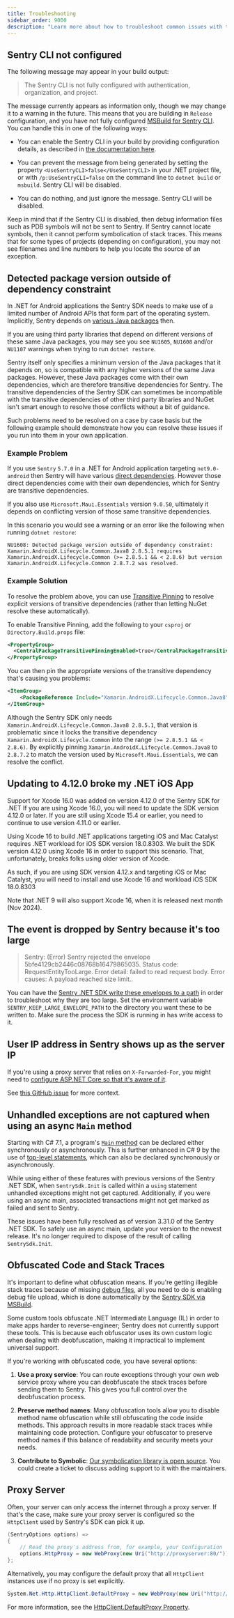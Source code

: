 ```yaml
---
title: Troubleshooting
sidebar_order: 9000
description: "Learn more about how to troubleshoot common issues with the .NET SDK. "
---
```


## Sentry CLI not configured

The following message may appear in your build output:

> The Sentry CLI is not fully configured with authentication, organization, and project.

The message currently appears as information only, though we may change it to a warning in the future.
This means that you are building in `Release` configuration, and you have not fully configured
[MSBuild for Sentry CLI](../configuration/msbuild/). You can handle this in one of the following ways:

- You can enable the Sentry CLI in your build by providing configuration details, as described in [the documentation here](../configuration/msbuild/).

- You can prevent the message from being generated by setting the property `<UseSentryCLI>false</UseSentryCLI>` in your .NET project file,
  or with `/p:UseSentryCLI=false` on the command line to `dotnet build` or `msbuild`. Sentry CLI will be disabled.

- You can do nothing, and just ignore the message. Sentry CLI will be disabled.

Keep in mind that if the Sentry CLI is disabled, then debug information files such as PDB symbols
will not be sent to Sentry. If Sentry cannot locate symbols, then it cannot perform symbolication of stack traces.
This means that for some types of projects (depending on configuration), you may not see filenames and line numbers
to help you locate the source of an exception.

## Detected package version outside of dependency constraint

In .NET for Android applications the Sentry SDK needs to make use of a limited number of Android APIs that form part of the operating system. Implicitly, Sentry depends on [various Java packages](https://github.com/getsentry/sentry-dotnet/blob/ebc1115d6c928ff56244afa3a1ce1d79b078fbf4/src/Sentry.Bindings.Android/Sentry.Bindings.Android.csproj#L45-L56) then.

If you are using third party libraries that depend on different versions of these same Java packages, you may see you see `NU1605`, `NU1608` and/or `NU1107` warnings when trying to run `dotnet restore`.

Sentry itself only specifies a minimum version of the Java packages that it depends on, so is compatible with any higher versions of the same Java packages. However, these Java packages come with their own dependencies, which are therefore transitive dependencies for Sentry. The transitive dependencies of the Sentry SDK can sometimes be incompatible with the transitive dependencies of other third party libraries and NuGet isn't smart enough to resolve those conflicts without a bit of guidance.

Such problems need to be resolved on a case by case basis but the following example should demonstrate how you can resolve these issues if you run into them in your own application.

### Example Problem

If you use `Sentry` `5.7.0` in a .NET for Android application targeting `net9.0-android` then Sentry will have various [direct dependencies](https://www.nuget.org/packages/Sentry/5.7.0#dependencies-body-tab). However those direct dependencies come with their own dependencies, which for Sentry are transitive dependencies.

If you also use `Microsoft.Maui.Essentials` version `9.0.50`, ultimately it depends on conflicting version of those same transitive dependencies.

In this scenario you would see a warning or an error like the following when running `dotnet restore`:
```
NU1608: Detected package version outside of dependency constraint: Xamarin.AndroidX.Lifecycle.Common.Java8 2.8.5.1 requires Xamarin.AndroidX.Lifecycle.Common (>= 2.8.5.1 && < 2.8.6) but version Xamarin.AndroidX.Lifecycle.Common 2.8.7.2 was resolved.
```

### Example Solution

To resolve the problem above, you can use [Transitive Pinning](https://learn.microsoft.com/en-us/nuget/consume-packages/central-package-management#transitive-pinning) to resolve explicit versions of transitive dependencies (rather than letting NuGet resolve these automatically).

To enable Transitive Pinning, add the following to your `csproj` or `Directory.Build.props` file:

```xml
<PropertyGroup>
  <CentralPackageTransitivePinningEnabled>true</CentralPackageTransitivePinningEnabled>
</PropertyGroup>
```

You can then pin the appropriate versions of the transitive dependency that's causing you problems:

```xml
<ItemGroup>
    <PackageReference Include="Xamarin.AndroidX.Lifecycle.Common.Java8" Version="2.8.7.2" />
</ItemGroup>
```

Although the Sentry SDK only needs `Xamarin.AndroidX.Lifecycle.Common.Java8 2.8.5.1`, that version is problematic since it locks the transitive dependency `Xamarin.AndroidX.Lifecycle.Common` into the range `(>= 2.8.5.1 && < 2.8.6)`. By explicitly pinning `Xamarin.AndroidX.Lifecycle.Common.Java8` to `2.8.7.2` to match the version used by `Microsoft.Maui.Essentials`, we can resolve the conflict.

## Updating to 4.12.0 broke my .NET iOS App

Support for Xcode 16.0 was added on version 4.12.0 of the Sentry SDK for .NET
If you are using Xcode 16.0, you will need to update the SDK version 4.12.0 or later.
If you are still using Xcode 15.4 or earlier, you need to continue to use version 4.11.0 or earlier.

Using Xcode 16 to build .NET applications targeting iOS and Mac Catalyst requires .NET workload for iOS SDK version 18.0.8303. We built the SDK version 4.12.0 using Xcode 16 in order to support this scenario. That, unfortunately, breaks folks using older version of Xcode.

As such, if you are using SDK version 4.12.x and targeting iOS or Mac Catalyst, you will need to install and use Xcode 16 and workload iOS SDK 18.0.8303

Note that .NET 9 will also support Xcode 16, when it is released next month (Nov 2024).

## The event is dropped by Sentry because it's too large

> Sentry: (Error) Sentry rejected the envelope 5bfe4129cb2446c08768b16479865035. Status code: RequestEntityTooLarge. Error detail: failed to read request body. Error causes: A payload reached size limit..

You can have the [Sentry .NET SDK write these envelopes to a path](https://github.com/getsentry/sentry-dotnet/blob/e62013ca63436d2a786fb229570e96f42c7c4044/src/Sentry/Http/HttpTransportBase.cs#L341-L363) in order to troubleshoot why they are too large.
Set the environment variable `SENTRY_KEEP_LARGE_ENVELOPE_PATH` to the directory you want these to be written to.
Make sure the process the SDK is running in has write access to it.

## User IP address in Sentry shows up as the server IP

If you're using a proxy server that relies on `X-Forwarded-For`, you might need to [configure ASP.NET Core
so that it's aware of it](https://docs.microsoft.com/aspnet/core/host-and-deploy/proxy-load-balancer).

See [this GitHub issue](https://github.com/getsentry/sentry-dotnet/issues/258) for more context.

## Unhandled exceptions are not captured when using an async `Main` method

Starting with C# 7.1, a program's [`Main` method](https://docs.microsoft.com/dotnet/csharp/fundamentals/program-structure/main-command-line) can be declared either synchronously or asynchronously.
This is further enhanced in C# 9 by the use of [top-level statements](https://learn.microsoft.com/dotnet/csharp/fundamentals/program-structure/top-level-statements), which can also be declared synchronously or asynchronously.

While using either of these features with previous versions of the Sentry .NET SDK, when `SentrySdk.Init` is called within a `using` statement unhandled exceptions might not get captured.
Additionally, if you were using an async main, associated transactions might not get marked as failed and sent to Sentry.

These issues have been fully resolved as of version 3.31.0 of the Sentry .NET SDK. To safely use an async main, update your version to the newest release.
It's no longer required to dispose of the result of calling `SentrySdk.Init`.

## Obfuscated Code and Stack Traces


It's important to define what obfuscation means. If you're getting illegible stack traces because of missing [debug files](/platforms/dotnet/data-management/debug-files/), all you need to do is enabling debug file upload, which is done automatically by the [Sentry SDK via MSBuild](/platforms/dotnet/guides/aspnet/configuration/msbuild/).

Some custom tools obfuscate .NET Intermediate Language (IL) in order to make apps harder to reverse-engineer; Sentry does not currently support these tools. This is because each obfuscator uses its own custom logic when dealing with deobfuscation, making it impractical to implement universal support.

If you're working with obfuscated code, you have several options:

1. **Use a proxy service**: You can route exceptions through your own web service proxy where you can deobfuscate the stack traces before sending them to Sentry. This gives you full control over the deobfuscation process.

2. **Preserve method names**: Many obfuscation tools allow you to disable method name obfuscation while still obfuscating the code inside methods. This approach results in more readable stack traces while maintaining code protection. Configure your obfuscator to preserve method names if this balance of readability and security meets your needs.

3. **Contribute to Symbolic**: [Our symbolication library is open source](https://github.com/getsentry/symbolic). You could create a ticket to discuss adding support to it with the maintainers.

## Proxy Server

Often, your server can only access the internet through a proxy server.
If that's the case, make sure your proxy server is configured so the `HttpClient`
used by Sentry's SDK can pick it up.

```csharp
(SentryOptions options) =>
{
    // Read the proxy's address from, for example, your Configuration
    options.HttpProxy = new WebProxy(new Uri("http://proxyserver:80/"));
};
```

Alternatively, you may configure the default proxy that all `HttpClient` instances use if no proxy is set explicitly.

```csharp
System.Net.Http.HttpClient.DefaultProxy = new WebProxy(new Uri("http://proxyserver:80/"));
```

For more information, see the [HttpClient.DefaultProxy Property](https://learn.microsoft.com/dotnet/api/system.net.http.httpclient.defaultproxy).

<PlatformContent includePath="troubleshooting" />
